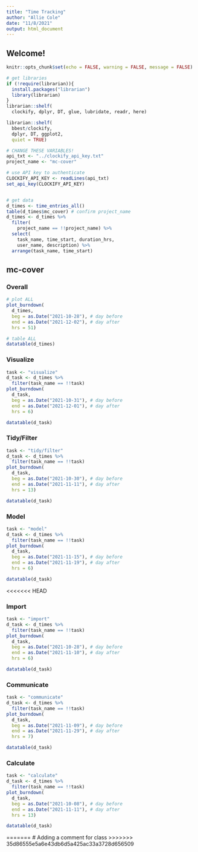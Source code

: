 ```yaml
---
title: "Time Tracking"
author: "Allie Cole"
date: "11/8/2021"
output: html_document
---
```



## Welcome!



```r
knitr::opts_chunk$set(echo = FALSE, warning = FALSE, message = FALSE)

```

```r
# get libraries
if (!require(librarian)){
  install.packages("librarian")
  library(librarian)
}
librarian::shelf(
  clockify, dplyr, DT, glue, lubridate, readr, here)

librarian::shelf(
  bbest/clockify,
  dplyr, DT, ggplot2,
  quiet = TRUE)

# CHANGE THESE VARIABLES!
api_txt <- "../clockify_api_key.txt"
project_name <- "mc-cover"

# use API key to authenticate
CLOCKIFY_API_KEY <- readLines(api_txt)
set_api_key(CLOCKIFY_API_KEY)


# get data
d_times <- time_entries_all()
table(d_times$mc_cover) # confirm project_name
d_times <- d_times %>%
  filter(
    project_name == !!project_name) %>%
  select(
    task_name, time_start, duration_hrs, 
    user_name, description) %>% 
  arrange(task_name, time_start)

```
## mc-cover {.tabset}

### Overall

```r
# plot ALL
plot_burndown(
  d_times,
  beg = as.Date("2021-10-28"), # day before
  end = as.Date("2021-12-02"), # day after
  hrs = 51)

# table ALL
datatable(d_times)

```
### Visualize
```r
task <- "visualize"
d_task <- d_times %>% 
  filter(task_name == !!task)
plot_burndown(
  d_task,
  beg = as.Date("2021-10-31"), # day before
  end = as.Date("2021-12-01"), # day after
  hrs = 6)

datatable(d_task)
```


### Tidy/Filter

```r
task <- "tidy/filter"
d_task <- d_times %>% 
  filter(task_name == !!task)
plot_burndown(
  d_task,
  beg = as.Date("2021-10-30"), # day before
  end = as.Date("2021-11-11"), # day after
  hrs = 13)

datatable(d_task)
```

### Model
```r
task <- "model"
d_task <- d_times %>% 
  filter(task_name == !!task)
plot_burndown(
  d_task,
  beg = as.Date("2021-11-15"), # day before
  end = as.Date("2021-11-19"), # day after
  hrs = 6)

datatable(d_task)
```
<<<<<<< HEAD


### Import 
```r
task <- "import"
d_task <- d_times %>% 
  filter(task_name == !!task)
plot_burndown(
  d_task,
  beg = as.Date("2021-10-28"), # day before
  end = as.Date("2021-11-10"), # day after
  hrs = 6)

datatable(d_task)
```


### Communicate 

```r
task <- "communicate"
d_task <- d_times %>% 
  filter(task_name == !!task)
plot_burndown(
  d_task,
  beg = as.Date("2021-11-09"), # day before
  end = as.Date("2021-11-29"), # day after
  hrs = 7)

datatable(d_task)
```


### Calculate 

```r
task <- "calculate"
d_task <- d_times %>% 
  filter(task_name == !!task)
plot_burndown(
  d_task,
  beg = as.Date("2021-10-08"), # day before
  end = as.Date("2021-11-11"), # day after
  hrs = 13)

datatable(d_task)
```








=======
# Adding a comment for class 
>>>>>>> 35d86555e5a6e43db6d5a425ac33a3728d656509
